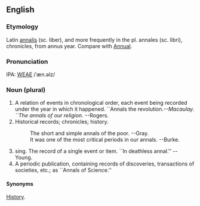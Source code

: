==English==
===Etymology===
Latin [[annalis]] (sc. liber), and more  frequently in the pl. annales (sc. libri), chronicles, from annus year. Compare with [[Annual]].

===Pronunciation===
IPA: [[WEAE]] /ˈæn.əlz/

===Noun (plural)===
# A relation of events in chronological order, each event  being recorded under the year in which it happened. ``Annals the revolution.'' --Macaulay. ``The annals of our  religion.'' --Rogers.
# Historical records; chronicles; history.
#:    The short and simple annals of the poor. --Gray.
#:    It was one of the most critical periods in our annals. --Burke.
# sing. The record of a single event or item. ``In deathless annal.'' --Young.
# A periodic publication, containing records of discoveries, transactions of societies, etc.; as ``Annals of Science.''

====Synonyms====
[[History]].

<!-- material copied from Webster's Revised Unabridged Dictionary (1913) -->
